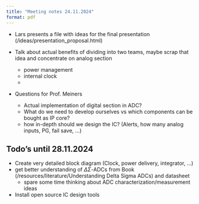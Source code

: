 ---
title: "Meeting notes 24.11.2024"
format: pdf
---

- Lars presents a file with ideas for the final presentation (/ideas/presentation_proposal.html)

- Talk about actual benefits of dividing into two teams, maybe scrap that idea and concentrate on analog section
    - power management
    - internal clock
    - 
    
- Questions for Prof. Meiners   
    - Actual implementation of digital section in ADC?
    - What do we need to develop ourselves vs which components can be bought as IP core?
    - how in-depth should we design the IC? (Alerts, how many analog inputs, PG, fail save, ...)
 

## Todo's until 28.11.2024
- Create very detailed block diagram (Clock, power delivery, integrator, ...)
- get better understanding of $\Delta \Sigma$-ADCs from Book (/resources/literature/Understanding Delta Sigma ADCs) and datasheet
    - spare some time thinking about ADC characterization/measurement ideas
- Install open source IC design tools